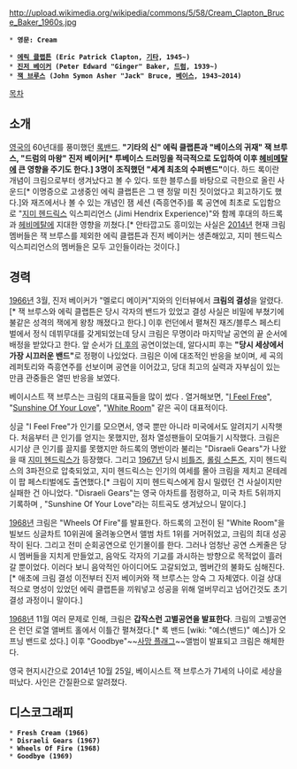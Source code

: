 http://upload.wikimedia.org/wikipedia/commons/5/58/Cream_Clapton_Bruce_Baker_1960s.jpg

 * '''영문: Cream'''

 * '''[[에릭 클랩튼]] (Eric Patrick Clapton, [[기타]], 1945~)'''
 * '''[[진저 베이커]] (Peter Edward "Ginger" Baker, [[드럼]], 1939~)'''
 * '''[[잭 브루스]] (John Symon Asher "Jack" Bruce, [[베이스]], 1943~2014)'''

[[목차]]

== 소개 ==

[[영국]]의 60년대를 풍미했던 [[록밴드]]. '''"기타의 신" 에릭 클랩튼과 "베이스의 귀재" 잭 브루스, "드럼의 마왕" 진저 베이커[* 투베이스 드러밍을 적극적으로 도입하여 이후 [[헤비메탈]]에 큰 영향을 주기도 한다.] 3명이 조직했던 "세계 최초의 수퍼밴드"'''이다. 하드 록이란 개념이 크림으로부터 생겨났다고 볼 수 있다. 또한 블루스를 바탕으로 극한으로 올린 사운드[* 이명증으로 고생중인 에릭 클랩튼은 그 땐 정말 미친 짓이었다고 회고하기도 했다.]와 재즈에서나 볼 수 있는 개념인 잼 세션 (즉흥연주)를 록 공연에 최초로 도입함으로 "[[지미 헨드릭스]] 익스피리언스 (Jimi Hendrix Experience)"와 함께 후대의 하드록과 [[헤비메탈]]에 지대한 영향을 끼쳤다.[* 안타깝고도 흥미있는 사실은 [[2014년]] 현재 크림 멤버들은 잭 브루스를 제외한 에릭 클랩튼과 진저 베이커는 생존해있고, 지미 헨드릭스 익스피리언스의 멤버들은 모두 고인들이라는 것이다.]

== 경력 ==

[[1966년]] 3월, 진저 베이커가 "멜로디 메이커"지와의 인터뷰에서 '''크림의 결성'''을 알렸다.[* 잭 브루스와 에릭 클랩튼은 당시 각자의 밴드가 있었고 결성 사실은 비밀에 부쳤기에 불같은 성격의 잭에게 왕창 깨졌다고 한다.] 이후 런던에서 펼쳐진 재즈/블루스 페스티벌에서 정식 데뷔무대를 갖게되었는데 당시 크림은 무명이라 마지막날 공연의 끝 순서에 배정을 받았다고 한다. 앞 순서가 [[더 후]]의 공연이었는데, 알다시피 후는 '''"당시 세상에서 가장 시끄러운 밴드"'''로 정평이 나있었다. 크림은 이에 대조적인 반응을 보이며, 세 곡의 레퍼토리와 즉흥연주를 선보이며 공연을 이어갔고, 당대 최고의 실력과 자부심이 있는 만큼 관중들은 열띤 반응을 보였다.

베이시스트 잭 브루스는 크림의 대표곡들을 많이 썼다 . 열거해보면, "[http://www.youtube.com/watch?v=Qb_Uu0eTNWk I Feel Free]", "[http://www.youtube.com/watch?v=IDZqmF3zS04 Sunshine Of Your Love]", "[http://www.youtube.com/watch?v=pkae0-TgrRU White Room]" 같은 곡이 대표적이다.

싱글 "I Feel Free"가 인기를 모으면서, 영국 뿐만 아니라 미국에서도 알려지기 시작햇다. 처음부터 큰 인기를 얻지는 못했지만, 점차 열성팬들이 모여들기 시작했다. 크림은 시기상 큰 인기를 끌지를 못했지만 하드록의 명반이라 불리는 "Disraeli Gears"가 나왔을 때 [[지미 헨드릭스]]가 등장했다. 그리고 [[1967년]] 당시 [[비틀즈]], [[롤링 스톤즈]], 지미 헨드릭스의 3파전으로 압축되었고, 지미 헨드릭스는 인기의 여세를 몰아 크림을 제치고 몬테레이 팝 페스티벌에도 출연했다.[* 크림이 지미 헨드릭스에게 잠시 밀렸던 건 사실이지만 실패한 건 아니었다. "Disraeli Gears"는 영국 아차트를 점령하고, 미국 차트 5위까지 기록하며 , "Sunshine Of Your Love"라는 히트곡도 생겨났으니 말이다.]

[[1968년]] 크림은 "Wheels Of Fire"를 발표한다. 하드록의 고전이 된 "White Room"을 빌보드 싱글차트 10위권에 올려놓으면서 앨범 차트 1위를 거머쥐었고, 크림의 최대 성공작이 된다. 그리고 전미 순회공연으로 인기몰이를 한다. 그러나 엄청난 공연 스케줄은 당시 멤버들을 지치게 만들었고, 음악도 각자의 기교를 과시하는 방향으로 목적없이 흘러갈 뿐이었다. 이러다 보니 음악적인 아이디어도 고갈되었고, 멤버간의 불화도 심해진다.[* 애초에 크림 결성 이전부터 진저 베이커와 잭 브루스는 앙숙 그 자체였다. 이걸 상대적으로 명성이 있었던 에릭 클랩튼을 끼워넣고 성공을 위해 얼버무리고 넘어간것도 초기 결성 과정이니 말이다.]

[[1968년]] 11월 여러 문제로 인해, 크림은 '''갑작스런 고별공연을 발표한다'''. 크림의 고별공연은 런던 로열 앨버트 홀에서 이틀간 펼쳐졌다.[* 록 밴드 [wiki: "예스(밴드)" 예스]가 오프닝 밴드로 섰다.] 이후 "Goodbye"~~[[사망 플래그]]~~앨범이 발표되고 크림은 해체한다.

영국 현지시간으로 2014년 10월 25일, 베이시스트 잭 브루스가 71세의 나이로 세상을 떠났다. 사인은 간질환으로 알려졌다.
== 디스코그래피 ==

 * '''Fresh Cream (1966)'''
 * '''Disraeli Gears (1967)'''
 * '''Wheels Of Fire (1968)'''
 * '''Goodbye (1969)'''
